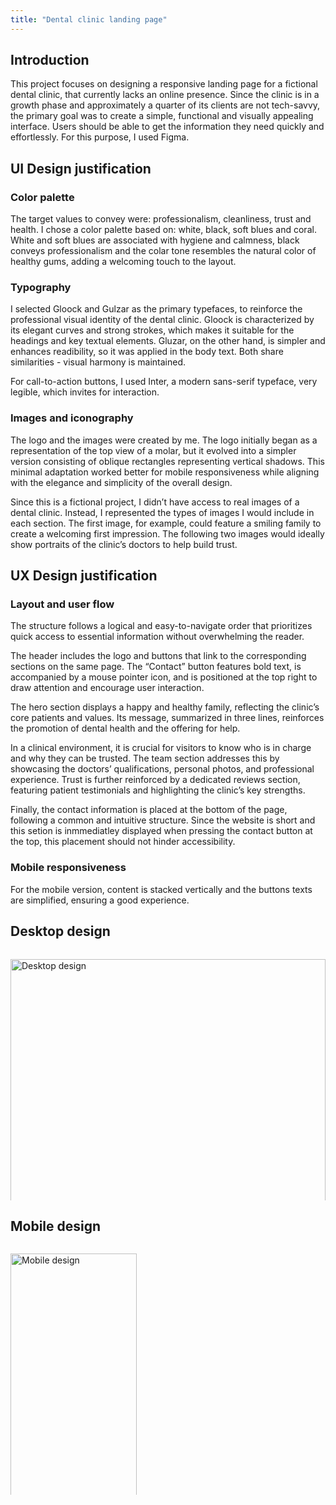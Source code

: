 ```yaml
---
title: "Dental clinic landing page"
---
```

## Introduction
This project focuses on designing a responsive landing page for a fictional dental clinic, that currently lacks an online presence. Since the clinic is in a growth phase and approximately a quarter of its clients are not tech-savvy, the primary goal was to create a simple, functional and visually appealing interface. Users should be able to get the information they need quickly and effortlessly. For this purpose, I used Figma.

## UI Design justification
### Color palette
The target values to convey were: professionalism, cleanliness, trust and health. I chose a color palette based on: white, black, soft blues and coral. White and soft blues are associated with hygiene and calmness, black conveys professionalism and the colar tone resembles the natural color of healthy gums, adding a welcoming touch to the layout. 

### Typography
I selected Gloock and Gulzar as the primary typefaces, to reinforce the professional visual identity of the dental clinic. Gloock is characterized by its elegant curves and strong strokes, which makes it suitable for the headings and key textual elements. Gluzar, on the other hand, is simpler and enhances readibility, so it was applied in the body text. Both share similarities - visual harmony is maintained.

For call-to-action buttons, I used Inter, a modern sans-serif typeface, very legible, which invites for interaction.

### Images and iconography
The logo and the images were created by me. The logo initially began as a representation of the top view of a molar, but it evolved into a simpler version consisting of oblique rectangles representing vertical shadows. This minimal adaptation worked better for mobile responsiveness while aligning with the elegance and simplicity of the overall design.

Since this is a fictional project, I didn’t have access to real images of a dental clinic. Instead, I represented the types of images I would include in each section. The first image, for example, could feature a smiling family to create a welcoming first impression. The following two images would ideally show portraits of the clinic’s doctors to help build trust.

## UX Design justification
### Layout and user flow
The structure follows a logical and easy-to-navigate order that prioritizes quick access to essential information without overwhelming the reader.

The header includes the logo and buttons that link to the corresponding sections on the same page. The "Contact" button features bold text, is accompanied by a mouse pointer icon, and is positioned at the top right to draw attention and encourage user interaction.

The hero section displays a happy and healthy family, reflecting the clinic’s core patients and values. Its message, summarized in three lines, reinforces the promotion of dental health and the offering for help.

In a clinical environment, it is crucial for visitors to know who is in charge and why they can be trusted. The team section addresses this by showcasing the doctors' qualifications, personal photos, and professional experience. Trust is further reinforced by a dedicated reviews section, featuring patient testimonials and highlighting the clinic’s key strengths.

Finally, the contact information is placed at the bottom of the page, following a common and intuitive structure. Since the website is short and this setion is inmmediatley displayed when pressing the contact button at the top, this placement should not hinder accessibility.

### Mobile responsiveness
For the mobile version, content is stacked vertically and the buttons texts are simplified, ensuring a good experience.

## Desktop design
<div style="width: 100%; max-width: 100%; height: 400px; overflow-y: auto; overflow-x: auto;">
  <img src="dental_clinic_desktop_2.png" alt="Desktop design" style="width: 100%; height: auto; display: block; margin: 0; padding: 0; border: 0;">
</div>

## Mobile design
<style>
  .mobile-design-container {
    width: 100%;
    max-width: 100%;
    height: 400px;
    overflow-y: auto;
    overflow-x: hidden;
  }

  /* Para pantallas grandes (web) */
  @media (min-width: 768px) {
    .mobile-design-container {
      width: 40%; /* Solo 40% del contenedor padre */
    }
  }
</style>

<div class="mobile-design-container">
  <img src="dental_clinic_mobile_3.png" alt="Mobile design" style="width: 100%; height: auto; display: block; margin: 0; padding: 0; border: 0;">
</div>
